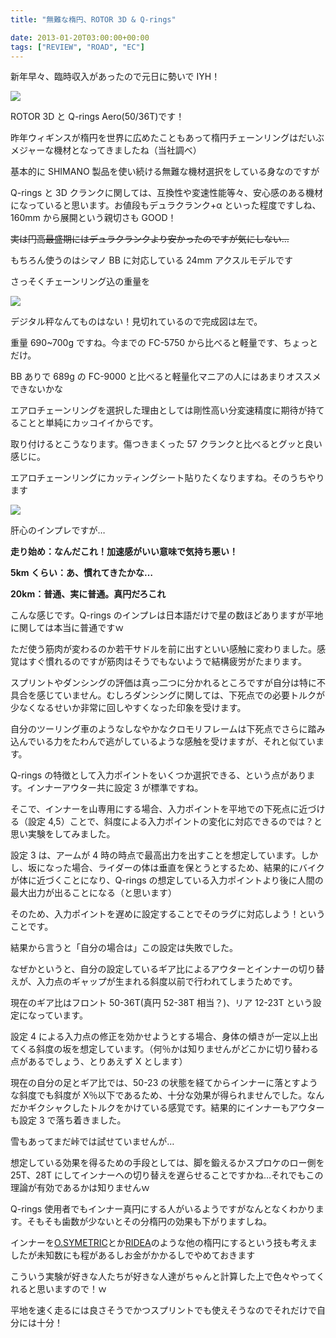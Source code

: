 ---
title: "無難な楕円、ROTOR 3D & Q-rings"

date: 2013-01-20T03:00:00+00:00
tags: ["REVIEW", "ROAD", "EC"]
---

新年早々、臨時収入があったので元日に勢いで IYH！

![ ](./DSC_1276.jpg)

ROTOR 3D と Q-rings Aero(50/36T)です！

昨年ウィギンスが楕円を世界に広めたこともあって楕円チェーンリングはだいぶメジャーな機材となってきましたね（当社調べ）

基本的に SHIMANO 製品を使い続ける無難な機材選択をしている身なのですが

Q-rings と 3D クランクに関しては、互換性や変速性能等々、安心感のある機材になっていると思います。お値段もデュラクランク+α といった程度ですしね、160mm から展開という親切さも GOOD！

<strike>実は円高最盛期にはデュラクランクより安かったのですが気にしない…</strike>

もちろん使うのはシマノ BB に対応している 24mm アクスルモデルです

さっそくチェーンリング込の重量を

![ ](./DSC_1279.jpg)

デジタル秤なんてものはない！見切れているので完成図は左で。

重量 690~700g ですね。今までの FC-5750 から比べると軽量です、ちょっとだけ。

BB ありで 689g の FC-9000 と比べると軽量化マニアの人にはあまりオススメできないかな

エアロチェーンリングを選択した理由としては剛性高い分変速精度に期待が持てることと単純にカッコイイからです。

取り付けるとこうなります。傷つきまくった 57 クランクと比べるとグッと良い感じに。

エアロチェーンリングにカッティングシート貼りたくなりますね。そのうちやります

![ ](./DSC_1283.jpg)

肝心のインプレですが…

**走り始め：なんだこれ！加速感がいい意味で気持ち悪い！**

**5km くらい：あ、慣れてきたかな…**

**20km：普通、実に普通。真円だろこれ**

こんな感じです。Q-rings のインプレは日本語だけで星の数ほどありますが平地に関しては本当に普通ですｗ

ただ使う筋肉が変わるのか若干サドルを前に出すといい感触に変わりました。感覚はすぐ慣れるのですが筋肉はそうでもないようで結構疲労がたまります。

スプリントやダンシングの評価は真っ二つに分かれるところですが自分は特に不具合を感じていません。むしろダンシングに関しては、下死点での必要トルクが少なくなるせいか非常に回しやすくなった印象を受けます。

自分のツーリング車のようなしなやかなクロモリフレームは下死点でさらに踏み込んでいる力をたわんで逃がしているような感触を受けますが、それと似ています。

Q-rings の特徴として入力ポイントをいくつか選択できる、という点があります。インナーアウター共に設定 3 が標準ですね。

そこで、インナーを山専用にする場合、入力ポイントを平地での下死点に近づける（設定 4,5）ことで、斜度による入力ポイントの変化に対応できるのでは？と思い実験をしてみました。

設定 3 は、アームが 4 時の時点で最高出力を出すことを想定しています。しかし、坂になった場合、ライダーの体は垂直を保とうとするため、結果的にバイクが体に近づくことになり、Q-rings の想定している入力ポイントより後に人間の最大出力が出ることになる（と思います）

そのため、入力ポイントを遅めに設定することでそのラグに対応しよう！ということです。

結果から言うと「自分の場合は」この設定は失敗でした。

なぜかというと、自分の設定しているギア比によるアウターとインナーの切り替えが、入力点のギャップが生まれる斜度以前で行われてしまうためです。

現在のギア比はフロント 50-36T(真円 52-38T 相当？)、リア 12-23T という設定になっています。

設定 4 による入力点の修正を効かせようとする場合、身体の傾きが一定以上出てくる斜度の坂を想定しています。（何％かは知りませんがどこかに切り替わる点があるでしょう、とりあえず X とします）

現在の自分の足とギア比では、50-23 の状態を経てからインナーに落とすような斜度でも斜度が X％以下であるため、十分な効果が得られませんでした。なんだかギクシャクしたトルクをかけている感覚です。結果的にインナーもアウターも設定 3 で落ち着きました。

雪もあってまだ峠では試せていませんが…

想定している効果を得るための手段としては、脚を鍛えるかスプロケのロー側を 25T、28T にしてインナーへの切り替えを遅らせることですかね…それでもこの理論が有効であるかは知りませんｗ

Q-rings 使用者でもインナー真円にする人がいるようですがなんとなくわかります。そもそも歯数が少ないとその分楕円の効果も下がりますしね。

インナーを[O.SYMETRIC](http://www.zetatrading.jp/product/osymetric.html)とか[RIDEA](http://gearstation.sakura.ne.jp/GS2homepage/clankSet/RIDEA.html)のような他の楕円にするという技も考えましたが未知数にも程があるしお金がかかるしでやめておきます

こういう実験が好きな人たちが好きな人達がちゃんと計算した上で色々やってくれると思いますので！ｗ

平地を速く走るには良さそうでかつスプリントでも使えそうなのでそれだけで自分には十分！

<LinkCard url="https://www.wiggle.jp/rotor-q-%E3%83%AA%E3%83%B3%E3%82%B0-shimano-%E3%82%A2%E3%82%A6%E3%82%BF%E3%83%BC%E3%83%81%E3%82%A7%E3%83%BC%E3%83%B3%E3%83%AA%E3%83%B3%E3%82%B0" />
